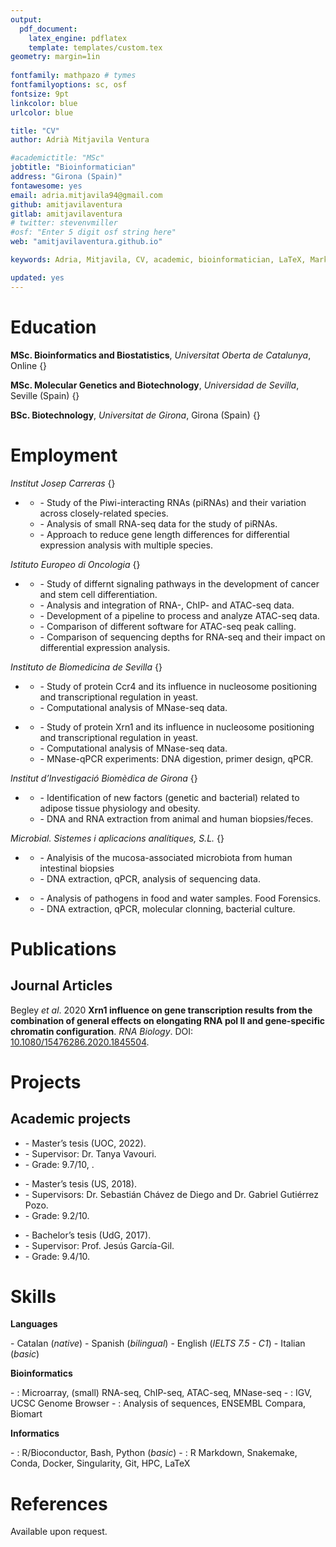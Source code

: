 ```yaml
---
output: 
  pdf_document:
    latex_engine: pdflatex
    template: templates/custom.tex
geometry: margin=1in
 
fontfamily: mathpazo # tymes 
fontfamilyoptions: sc, osf
fontsize: 9pt
linkcolor: blue
urlcolor: blue

title: "CV"
author: Adrià Mitjavila Ventura

#academictitle: "MSc"
jobtitle: "Bioinformatician"
address: "Girona (Spain)"
fontawesome: yes
email: adria.mitjavila94@gmail.com
github: amitjavilaventura
gitlab: amitjavilaventura
# twitter: stevenvmiller
#osf: "Enter 5 digit osf string here"
web: "amitjavilaventura.github.io"

keywords: Adria, Mitjavila, CV, academic, bioinformatician, LaTeX, Markdown

updated: yes
---
```


\vspace{2mm}

\small 
\emph{Biotechnologist with training in Molecular Genetics and Bioinformatics. Interested in omics data analysis to study the mechanisms of gene regulation in mammals.}

\normalsize

# Education \hrulefill

**MSc. Bioinformatics and Biostatistics**, *Universitat Oberta de Catalunya*, Online \hfill {\small\emph{2018 - 2022}}

**MSc. Molecular Genetics and Biotechnology**, *Universidad de Sevilla*, Seville (Spain) \hfill {\small\emph{2017 - 2018}}

**BSc. Biotechnology**, *Universitat de Girona*, Girona (Spain)  \hfill {\small\emph{2012 - 2017}}

# Employment \hrulefill

*Institut Josep Carreras*  \hfill {\small\textbf{Badalona (Spain)}}

* \footnotesize \textbf{Bioinformatician} \hfill \emph{08/2021 - Present}

  + \scriptsize - Study of the Piwi-interacting RNAs (piRNAs) and their variation across closely-related species.
  + \scriptsize - Analysis of small RNA-seq data for the study of piRNAs.
  + \scriptsize - Approach to reduce gene length differences for differential expression analysis with multiple species.

*Istituto Europeo di Oncologia*  \hfill {\small\textbf{Milan (Italy)}}

* \footnotesize \textbf{Bioinformatician} \hfill \emph{07/2019 - 07/2021}

  + \scriptsize - Study of differnt signaling pathways in the development of cancer and stem cell differentiation.
  + \scriptsize - Analysis and integration of RNA-, ChIP- and ATAC-seq data. 
  + \scriptsize - Development of a pipeline to process and analyze ATAC-seq data.
  + \scriptsize - Comparison of different software for ATAC-seq peak calling.
  + \scriptsize - Comparison of sequencing depths for RNA-seq and their impact on differential expression analysis.

*Instituto de Biomedicina de Sevilla* \hfill {\small\textbf{Seville (Spain)}}

* \footnotesize \textbf{Research assistant} \hfill \emph{07/2018 - 10/2018} 

  + \scriptsize - Study of protein Ccr4 and its influence in nucleosome positioning and transcriptional regulation in yeast.
  + \scriptsize - Computational analysis of MNase-seq data. 

* \footnotesize \textbf{Master's thesis student} \hfill \emph{09/2017 - 07/2018}

  + \scriptsize - Study of protein Xrn1 and its influence in nucleosome positioning and transcriptional regulation in yeast.
  + \scriptsize - Computational analysis of MNase-seq data. 
  + \scriptsize - MNase-qPCR experiments: DNA digestion, primer design, qPCR.

*Institut d'Investigació Biomèdica de Girona* \hfill {\small\textbf{Girona (Spain)}}

* \footnotesize \textbf{Research internship student} \hfill \emph{07/2017 - 09/2017}

  + \scriptsize - Identification of new factors (genetic and bacterial) related to adipose tissue physiology and obesity.
  + \scriptsize - DNA and RNA extraction from animal and human biopsies/feces.

*Microbial. Sistemes i aplicacions analítiques, S.L.* \hfill {\small\textbf{Girona (Spain)}}

* \footnotesize \textbf{Bachelor's thesis student} \hfill \emph{01/2017 - 06/2017} 

  + \scriptsize - Analyisis of the mucosa-associated microbiota from human intestinal biopsies
  + \scriptsize - DNA extraction, qPCR, analysis of sequencing data.

* \footnotesize \textbf{Internship student} \hfill \emph{09/2016 - 06/2017}

  + \scriptsize - Analysis of pathogens in food and water samples. Food Forensics. 
  + \scriptsize - DNA extraction, qPCR, molecular clonning, bacterial culture.
  

# Publications \hrulefill

## Journal Articles

\footnotesize Begley *et al*. 2020 **Xrn1 influence on gene transcription results from the combination of general effects on elongating RNA pol II and gene-specific chromatin configuration**. *RNA Biology*. DOI: [10.1080/15476286.2020.1845504](https://doi.org/10.1080/15476286.2020.1845504).


# Projects \hrulefill

## Academic projects

\footnotesize \textbf{Analysis of the variation in piRNA expression across three \emph{Mus} species}

* \scriptsize - Master's tesis (UOC, 2022).
* \scriptsize - Supervisor: Dr. Tanya Vavouri. 
* \scriptsize - Grade: 9.7/10, \emph{with honours}.

\footnotesize \textbf{Influence of Xrn1 in nucleosome positioning across \emph{Saccharomyces cerevisiae} genome and its effects in transcription}

* \scriptsize - Master's tesis (US, 2018). 
* \scriptsize - Supervisors: Dr. Sebastián Chávez de Diego and Dr. Gabriel Gutiérrez Pozo.
* \scriptsize - Grade: 9.2/10.

\footnotesize \textbf{Butyrate-induced changes in the diversity of the intestinal mucosa-associated microbiota in colorectal cancer patients submitted to a lateral ileostomy}

* \scriptsize - Bachelor's tesis (UdG, 2017). 
* \scriptsize - Supervisor: Prof. Jesús García-Gil.
* \scriptsize - Grade: 9.4/10.


# Skills \hrulefill

**Languages**

\footnotesize - Catalan (*native*)
\footnotesize - Spanish (*bilingual*)
\footnotesize - English (*IELTS 7.5 - C1*)
\footnotesize - Italian (*basic*)

**Bioinformatics**

\footnotesize - \emph{Omics data analysis}: Microarray, (small) RNA-seq, ChIP-seq, ATAC-seq, MNase-seq
\footnotesize - \emph{Genomic Browsers}: IGV, UCSC Genome Browser
\footnotesize - \emph{Other}: Analysis of sequences, ENSEMBL Compara, Biomart

**Informatics**

\footnotesize - \emph{Languages}: R/Bioconductor, Bash, Python (*basic*)
\footnotesize - \emph{Other}: R Markdown, Snakemake, Conda, Docker, Singularity, Git, HPC, LaTeX


# References \hrulefill

\footnotesize Available upon request.